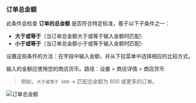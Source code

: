 ### 订单总金额

此条件会检查 **订单的总金额** 是否符合特定标准，基于以下子条件之一：

- **大于或等于**（当订单总金额大于或等于输入金额时匹配）
- **小于或等于**（当订单总金额小于或等于输入金额时匹配）

设置这些条件的方法：在字段中输入金额，并从下拉菜单中选择相应的比较方式。

<Note>
  输入的金额应使用您的商店货币。路径：设置 &gt; 商店详情 &gt; 商店货币
</Note>

> 例如，`大于或等于 600` → 匹配总金额为 600 或更多的订单。

<img
  src="/images/essentials/condition-sets/order-total-amount.webp"
  alt="订单总金额"
/>
